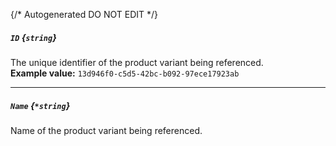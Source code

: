 {/* Autogenerated DO NOT EDIT  */}
##### `ID` *{`string`}*
The unique identifier of the product variant being referenced.
<br/>
**Example value:** `13d946f0-c5d5-42bc-b092-97ece17923ab`

---
##### `Name` *{`*string`}*
Name of the product variant being referenced.


